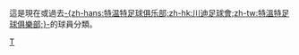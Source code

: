 {{Catnav|頁面分類|...|荷蘭足球|荷蘭足球俱樂部|效力荷蘭球會的球員}}

這是現在或過去[[川迪足球會|-{zh-hans:特温特足球俱乐部;zh-hk:川迪足球會;zh-tw:特溫特足球俱樂部;}-]]的球員分類。
{{Commonscat|Players of FC Twente}}

[[Category:效力荷蘭球會的球員|T]]